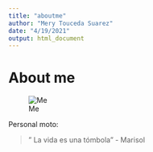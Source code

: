 ```yaml
---
title: "aboutme"
author: "Mery Touceda Suarez"
date: "4/19/2021"
output: html_document
---
```


# About me 

![Me](images/me.png)

Personal moto: 

> " La vida es una tómbola" - Marisol



